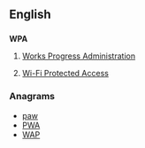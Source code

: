 ==English==

==={{initialism-old|en}}===
'''WPA'''
# {{context|US}} [[w:Works Progress Administration|Works Progress Administration]]
# [[w:Wi-Fi Protected Access|Wi-Fi Protected Access]]

===Anagrams===
* [[paw#English|paw]]
* [[PWA#English|PWA]]
* [[WAP#English|WAP]]